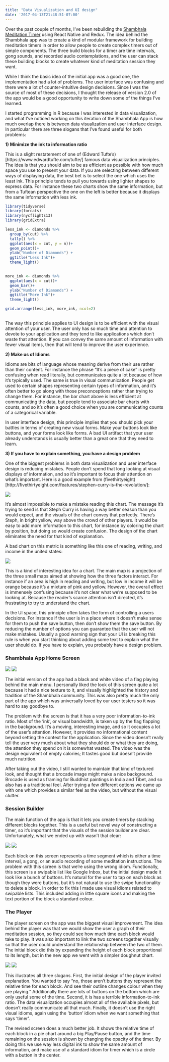 ```yaml
---
title: "Data Visualization and UI design"
date: '2017-04-13T21:48:51-07:00'
---
```


Over the past couple of months, I've been rebuilding the [Shambhala Meditation Timer](http://app.shambhala.org) using React Native and Redux. The idea behind the Shambhala app was to create a kind of modular framework for building meditation timers in order to allow people to create complex timers out of simple components. The three build blocks for a timer are time intervals, gong sounds, and recorded audio contemplations, and the user can stack these building blocks to create whatever kind of meditation session they want. 

While I think the basic idea of the initial app was a good one, the implementation had a lot of problems. The user interface was confusing and there were a lot of counter-intuitive design decisions. Since I was the source of most of these decisions, I thought the release of version 2.0 of the app would be a good opportunity to write down some of the things I've learned. 

I started programming in R because I was interested in data visualization, and what I've noticed working on this iteration of the Shambhala App is how much overlap there is between data visualization and user interface design. In particular there are three slogans that I've found useful for both problems: 

**1) Minimize the ink to information ratio**

This is a slight restatement of one of (Edward Tufte's)[https://www.edwardtufte.com/tufte/] famous data visualization principles. The idea is that you should aim to be as efficient as possible with how much space you use to present your data. If you are selecting between different ways of displaying data, the best bet is to select the one which uses the least ink. This principle tends to pull you towards using lighter shapes to express data. For instance these two charts show the same information, but from a Tuftean perspective the one on the left is better because it displays the same information with less ink. 
  
```r

library(tidyverse)
library(forcats)
library(nycflights13)
library(gridExtra)

less_ink <- diamonds %>% 
  group_by(cut) %>% 
  tally() %>% 
  ggplot(aes(x = cut, y = n))+
  geom_point()+
  ylab("Number of Diamonds") +
  ggtitle("Less Ink")+
  theme_light()
  

more_ink <- diamonds %>% 
  ggplot(aes(x = cut))+
  geom_bar()+
  ylab("Number of Diamonds") +
  ggtitle("More Ink")+
  theme_light()

grid.arrange(less_ink, more_ink, ncol=2)
  

```
The way this principle applies to UI design is to be efficient with the visual attention of your user. The user only has so much time and attention to devote to your application and they tend to like applications which don't waste that attention. If you can convey the same amount of information with fewer visual items, then that will tend to improve the user experience. 

**2) Make us of Idioms**

Idioms are bits of language whose meaning derive from their use rather than their content. For instance the phrase "It's a piece of cake" is pretty confusing when read literally, but communicates quite a lot because of how it's typically used. The same is true in visual communication. People get used to certain shapes representing certain types of information, and it's often better to go along with those preconceptions rather than trying to change them. For instance, the bar chart above is less efficient at communicating the data, but people tend to associate bar charts with counts, and so it's often a good choice when you are communicating counts of a categorical variable. 

In user interface design, this principle implies that you should pick your battles in terms of creating new visual forms. Make your buttons look like buttons, and your forms look like forms. A bad UI artifact that your user already understands is usually better than a great one that they need to learn. 

**3) If you have to explain something, you have a design problem**

  One of the biggest problems in both data visualization and user interface design is reducing mistakes. People don't spend that long looking at visual displays of information, and so it's important to focus their attention on what's important. Here is a good example from (fivethirtyeight)[http://fivethirtyeight.com/features/stephen-curry-is-the-revolution/]: 
    
![](/img/steph_curry.png)

It's almost impossible to make a mistake reading this chart. The message it's trying to send is that Steph Curry is having a way better season than you would expect, and the visuals of the chart convey that perfectly. There's Steph, in bright yellow, way above the crowd of other players. It would be easy to add more information to this chart, for instance by coloring the chart by position, but doing so would create confusion. The design of the chart eliminates the need for that kind of explanation.
    
A bad chart on this metric is something like this one of reading, writing, and income in the united states:
    
![](/img/US.png)
    
This is a kind of interesting idea for a chart. The main map is a projection of the three small maps aimed at showing how the three factors interact. For instance if an area is high in reading and writing, but low in income it will be orange because it's a mixture of pink and yellow. However, the overall effect is immensely confusing because it's not clear what we're supposed to be looking at. Because the reader's scarce attention isn't directed, it's frustrating to try to understand the chart. 
    
In the UI space, this principle often takes the form of controlling a users decisions. For instance if the user is in a place where it doesn't make sense for them to push the save button, then don't show them the save button. By reducing the number of options you can guarantee that the user will not make mistakes. Usually a good warning sign that your UI is breaking this rule is when you start thinking about adding some text to explain what the user should do. If you have to explain, you probably have a design problem. 
    

### Shambhala App Home Screen

![](/img/main_old.gif) ![](/img/main_new.png)

The initial version of the app had a black and white video of a flag playing behind the main menu. I personally liked the look of this screen quite a lot because it had a nice texture to it, and visually highlighted the history and tradition of the Shambhala community. This was also pretty much the only part of the app which was universally loved by our user testers so it was hard to say goodbye to. 

The problem with the screen is that it has a very poor information-to-ink ratio. Most of the 'ink', or visual bandwidth, is taken up by the flag flapping in the background. It's a moving, interesting image, and so it occupies a lot of the user's attention. However, it provides no informational content beyond setting the context for the application. Since the video doesn't really tell the user very much about what they should do or what they are doing, the attention they spend on it is somewhat wasted. The video was the design equivalent of empty calories; It tastes good but doesn't provide much nutrition. 

After taking out the video, I still wanted to maintain that kind of textured look, and thought that a brocade image might make a nice background. Brocade is used as framing for Buddhist paintings in India and Tibet, and so also has a a traditional feel. After trying a few different options we came up with one which provides a similar feel as the video, but without the visual clutter. 

### Session Builder

The main function of the app is that it lets you create timers by stacking different blocks together. This is a useful but novel way of constructing a timer, so it's important that the visuals of the session builder are clear. Unfortunately, what we ended up with wasn't that clear:

![](/img/builder_old.jpeg) ![](/img/builder_new.png)

Each block on this screen represents a time segment which is either a time interval, a gong, or an audio recording of some meditation instructions. The problem with this screen is that we're using the wrong idiom. Functionally, this screen is a swipable list like Google Inbox, but the initial design made it look like a bunch of buttons. It's natural for the user to tap on each block as though they were buttons, but it's not natural to use the swipe functionality to delete a block. In order to fix this I made use visual idioms related to swipable lists. This included adding in little square icons and making the text portion of the block a standard colour. 

### The Player

The player screen on the app was the biggest visual improvement. The idea behind the player was that we would show the user a graph of their meditation session, so they could see how much time each block would take to play. It was also important to link the two screens together visually so that the user could understand the relationship between the two of them. The initial block did this by expanding the height of each block proportional to its length, but in the new app we went with a simpler doughnut chart. 

![](/img/player_old.jpeg) ![](/img/player_new.png)

This illustrates all three slogans. First, the initial design of the player invited explanation. You wanted to say "no, those aren't buttons they represent the relative time for each block. And see their outline changes colour when they are playing." Additionally there are lots of buttons on the bottom which are only useful some of the time. Second, it is has a terrible information-to-ink ratio. The data visualization occupies almost all of the available pixels, but doesn't really communicate all that much. Finally, it doesn't use the right visual idioms, again using the 'button' idiom when we want something that says 'timer'. 

The revised screen does a much better job. It shows the relative time of each block in a pie chart around a big Play/Pause button, and the time remaining on the session is shown by changing the opacity of the timer. By doing this we use way less digital ink to show the same amount of information, and make use of a standard idiom for timer which is a circle with a button in the center. 

